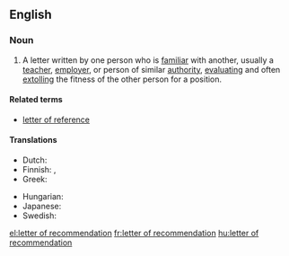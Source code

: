 ==English==

===Noun===
{{en-noun|head=[[letter]] [[of]] [[recommendation]]|letters of recommendation}}

# A letter written by one person who is [[familiar]] with another, usually a [[teacher]], [[employer]], or person of similar [[authority]], [[evaluate|evaluating]] and often [[extolling]] the fitness of the other person for a position.

====Related terms====
* [[letter of reference]]

====Translations====

{{trans-top|evaluation letter}}
* Dutch: {{t+|nl|aanbevelingsbrief|m}}
* Finnish: {{t+|fi|suositus}}, {{t-|fi|suosituskirje}}
* Greek: {{t+|el|συστατική επιστολή|f|tr=systatikí epistolí}}
{{trans-mid}}
* Hungarian: {{t+|hu|ajánlólevél}}
* Japanese: {{t-|ja|推薦状|tr=すいせんじょう, suisenjou|sc=Jpan}}
* Swedish: {{t-|sv|rekommendationsbrev|n}}
{{trans-bottom}}

[[el:letter of recommendation]]
[[fr:letter of recommendation]]
[[hu:letter of recommendation]]